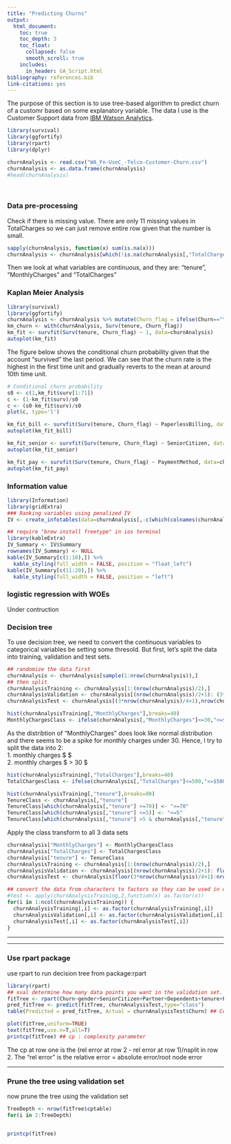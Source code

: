 ```yaml
---
title: "Predicting Churns"
output:
  html_document:
    toc: true
    toc_depth: 3
    toc_float:
      collapsed: false
      smooth_scroll: true
    includes:
      in_header: GA_Script.html
bibliography: references.bib
link-citations: yes
---
```


The purpose of this section is to use tree-based algorithm to predict churn of a customr based on some explanatory variable. The data I use is the Customer Support data from [IBM Watson Analytics](https://www.ibm.com/communities/analytics/watson-analytics-blog/guide-to-sample-datasets/).

```r
library(survival)
library(ggfortify)
library(rpart)
library(dplyr)
```

```r
churnAnalysis <- read.csv("WA_Fn-UseC_-Telco-Customer-Churn.csv") 
churnAnalysis <- as.data.frame(churnAnalysis)
#head(churnAnalysis)
```
&nbsp;
&nbsp;
    
### Data pre-processing

Check if there is missing value. There are only 11 missing values in TotalCharges so we can just remove entire row given that the number is small.
```r
sapply(churnAnalysis, function(x) sum(is.na(x)))
churnAnalysis <- churnAnalysis[which(!is.na(churnAnalysis[,"TotalCharges"])),]
```

Then we look at what variables are continuous, and they are:
"tenure", "MonthlyCharges" and "TotalCharges"


### Kaplan Meier Analysis



```r
library(survival)
library(ggfortify)
churnAnalysis <- churnAnalysis %>% mutate(Churn_flag = ifelse(Churn=="Yes", 1, 0) )
km_churn <- with(churnAnalysis, Surv(tenure, Churn_flag))
km_fit <- survfit(Surv(tenure, Churn_flag) ~ 1, data=churnAnalysis)
autoplot(km_fit)
```

The figure below shows the conditional churn probability given that the account "survived" the last period. We can see that the churn rate is the highest in the first time unit and gradually reverts to the mean at around 10th time unit.


```r
# Conditional churn probability
s0 <- c(1,km_fit$surv[1:71])
c <- (1-km_fit$surv)/s0
c <- (s0-km_fit$surv)/s0
plot(c, type='l')
```



```r
km_fit_bill <- survfit(Surv(tenure, Churn_flag) ~ PaperlessBilling, data=churnAnalysis)
autoplot(km_fit_bill)
```

```r
km_fit_senior <- survfit(Surv(tenure, Churn_flag) ~ SeniorCitizen, data=churnAnalysis)
autoplot(km_fit_senior)
```


```r
km_fit_pay <- survfit(Surv(tenure, Churn_flag) ~ PaymentMethod, data=churnAnalysis)
autoplot(km_fit_pay)
```


### Information value 
```r
library(Information)
library(gridExtra)
### Ranking variables using penalized IV  
IV <- create_infotables(data=churnAnalysis[,-c(which(colnames(churnAnalysis)%in% c('customerID','Churn')))],y="Churn_flag")
```

```r
## require "brew install freetype" in ios terminal
library(kableExtra)
IV_Summary <- IV$Summary
rownames(IV_Summary) <- NULL
kable(IV_Summary[c(1:10),]) %>%
  kable_styling(full_width = FALSE, position = "float_left")
kable(IV_Summary[c(11:20),]) %>%
  kable_styling(full_width = FALSE, position = "left")
```



### logistic regression with WOEs

Under contruction

### Decision tree

To use decision tree, we need to convert the continuous variables to categorical variables be setting some thresold. But first, let's split the data into training, validation and test sets.

```r
## randomize the data first
churnAnalysis <- churnAnalysis[sample(1:nrow(churnAnalysis)),]
## then split
churnAnalysisTraining <- churnAnalysis[1:(nrow(churnAnalysis)/2),]
churnAnalysisValidation <- churnAnalysis[(nrow(churnAnalysis)/2+1): (3*nrow(churnAnalysis)/4),]
churnAnalysisTest <- churnAnalysis[(3*nrow(churnAnalysis)/4+1),nrow(churnAnalysis),]
```


```r
hist(churnAnalysisTraining[,"MonthlyCharges"],breaks=40)
MonthlyChargesClass <- ifelse(churnAnalysis[,"MonthlyCharges"]<=30,"<=$30",">30$")
```
As the distribtion of "MonthlyCharges" does look like normal distribution and there seems to be a spike for monthly charges under 30. Hence, I try to split the data into 2:    
1. monthly charges $ \leq 30  $    
2. monthly charges $ > 30 $  
    

```r
hist(churnAnalysisTraining[,"TotalCharges"],breaks=40)
TotalChargesClass <- ifelse(churnAnalysis[,"TotalCharges"]<=500,"<=$500",">500$")
```

```r
hist(churnAnalysisTraining[,"tenure"],breaks=80)
TenureClass <- churnAnalysis[,"tenure"]
TenureClass[which(churnAnalysis[,"tenure"] >=70)] <- ">=70"
TenureClass[which(churnAnalysis[,"tenure"] <=5)] <- "<=5"
TenureClass[which(churnAnalysis[,"tenure"] >5 & churnAnalysis[,"tenure"] <70)] <- "between"
```
Apply the class transform to all 3 data sets
```r
churnAnalysis["MonthlyCharges"] <- MonthlyChargesClass
churnAnalysis["TotalCharges"] <- TotalChargesClass
churnAnalysis["tenure"] <- TenureClass
churnAnalysisTraining <- churnAnalysis[1:(nrow(churnAnalysis)/2),]
churnAnalysisValidation <- churnAnalysis[(nrow(churnAnalysis)/2+1): floor(3*nrow(churnAnalysis)/4),]
churnAnalysisTest <- churnAnalysis[floor(3*nrow(churnAnalysis)/4+1):nrow(churnAnalysis),]
```



```r
## convert the data from characters to factors so they can be used in decision tree algorithm
#test <- apply(churnAnalysisTraining,2,function(x) as.factor(x))
for(i in 1:ncol(churnAnalysisTraining)) {
  churnAnalysisTraining[,i] <- as.factor(churnAnalysisTraining[,i])
  churnAnalysisValidation[,i] <- as.factor(churnAnalysisValidation[,i])
  churnAnalysisTest[,i] <- as.factor(churnAnalysisTest[,i])
}
```
     
********    

    
********
    
### Use rpart package

use rpart to run decision tree from package:rpart
```r
library(rpart)
## xval determine how many data points you want in the validation set.
fitTree <- rpart(Churn~gender+SeniorCitizen+Partner+Dependents+tenure+PhoneService+MultipleLines+InternetService+OnlineSecurity+OnlineBackup+DeviceProtection+TechSupport+StreamingTV+StreamingMovies+Contract+PaperlessBilling+PaymentMethod+MonthlyCharges+TotalCharges, churnAnalysisTraining,xval=0) 
pred_fitTree <- predict(fitTree, churnAnalysisTest,type="class")
table(Predicted = pred_fitTree, Actual = churnAnalysisTest$Churn) ## Confusion Matrix for Decision Tree
```

```r
plot(fitTree,uniform=TRUE)
text(fitTree,use.n=T,all=T)
printcp(fitTree) ## cp : complexity parameter
```
The cp at row one is the (rel error at row 2 - rel error at row 1)/nsplit in row 2.
The "rel error" is the relative error = absolute error/root node error



********

### Prune the tree using validation set
now prune the tree using the validation set

```r
TreeDepth <- nrow(fitTree$cptable)
for(i in 2:TreeDepth)


printcp(fitTree)
```

